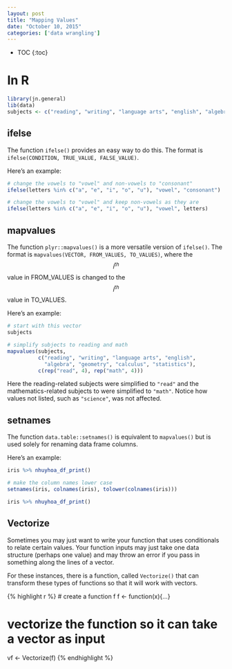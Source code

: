 ```yaml
---
layout: post
title: "Mapping Values"
date: "October 10, 2015"
categories: ['data wrangling']
---
```


* TOC
{:toc}

# In R
```r
library(jn.general)
lib(data)
subjects <- c("reading", "writing", "language arts", "english", "algebra", "geometry", "calculus", "statistics", "science")
```

## ifelse
The function `ifelse()` provides an easy way to do this. The format is `ifelse(CONDITION, TRUE_VALUE, FALSE_VALUE)`.

Here's an example:
```r
# change the vowels to "vowel" and non-vowels to "consonant"
ifelse(letters %in% c("a", "e", "i", "o", "u"), "vowel", "consonant")

# change the vowels to "vowel" and keep non-vowels as they are
ifelse(letters %in% c("a", "e", "i", "o", "u"), "vowel", letters)
```

## mapvalues
The function `plyr::mapvalues()` is a more versatile version of `ifelse()`. The format is `mapvalues(VECTOR, FROM_VALUES, TO_VALUES)`, where the $$i^{th}$$ value in FROM_VALUES is changed to the $$i^{th}$$ value in TO_VALUES.

Here's an example:
```r
# start with this vector
subjects

# simplify subjects to reading and math
mapvalues(subjects, 
          c("reading", "writing", "language arts", "english",
            "algebra", "geometry", "calculus", "statistics"),
          c(rep("read", 4), rep("math", 4)))
```

Here the reading-related subjects were simplified to `"read"` and the mathematics-related subjects to were simplified to `"math"`. Notice how values not listed, such as `"science"`, was not affected. 

## setnames
The function `data.table::setnames()` is equivalent to `mapvalues()` but is used solely for renaming data frame columns.

Here's an example:

<div class = "dftab">
```r
iris %>% nhuyhoa_df_print()
```
</div><p></p>

```r
# make the column names lower case
setnames(iris, colnames(iris), tolower(colnames(iris)))
```

<div class = "dftab">
```r
iris %>% nhuyhoa_df_print()
```
</div><p></p>

## Vectorize
Sometimes you may just want to write your function that uses conditionals to relate certain values. Your function inputs may just take one data structure (perhaps one value) and may throw an error if you pass in something along the lines of a vector. 

For these instances, there is a function, called `Vectorize()` that can transform these types of functions so that it will work with vectors. 

{% highlight r %}
# create a function f
f <- function(x){...}

# vectorize the function so it can take a vector as input
vf <- Vectorize(f)
{% endhighlight %}




